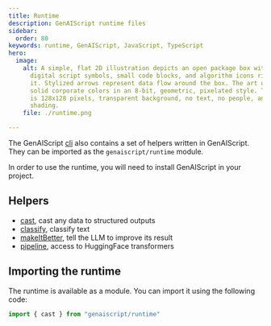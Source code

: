 ```yaml
---
title: Runtime
description: GenAIScript runtime files
sidebar:
  order: 80
keywords: runtime, GenAIScript, JavaScript, TypeScript
hero:
  image:
    alt: A simple, flat 2D illustration depicts an open package box with basic
      digital script symbols, small code blocks, and algorithm icons rising from
      it. Stylized arrows represent data flow around the box. The art uses five
      solid corporate colors in an 8-bit, geometric, pixelated style. The image
      is 128x128 pixels, transparent background, no text, no people, and no
      shading.
    file: ./runtime.png

---
```



The GenAIScript [cli](/genaiscript/reference/cli) also contains
a set of helpers written in GenAIScript. They can be imported
as the `genaiscript/runtime` module.

In order to use the runtime, you will need to install GenAIScript
in your project.

<PackageManagers pkg="genaiscript" dev />

## Helpers

- [cast](/genaiscript/reference/scripts/cast), cast any data to structured outputs
- [classify](/genaiscript/reference/scripts/classify), classify text
- [makeItBetter](/genaiscript/guides/make-it-better), tell the LLM to improve its result
- [pipeline](/genaiscript/guides/transformers-js), access to HuggingFace transformers

## Importing the runtime

The runtime is available as a module. You can import it
using the following code:

```js
import { cast } from "genaiscript/runtime"
```
